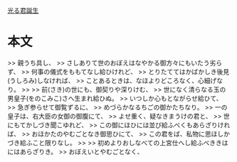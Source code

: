 [[光る君誕生]]

= 本文 =


>> 親うち具し、
>> さしありて世のおぼえはなやかる御方々にもいたう劣らず、
>> 何事の儀式をももてなし給ひけれど、
>> とりたててはかばかしき後見(うしろみ)しなければ、
>> ことあるときは、なほよりどころなく、心細げなり。
>>
>> 前(さき)の世にも、御契りや深りけむ、
>> 世になく清らなる玉の男皇子(をのこみこ)さへ生まれ給ひぬ。
>> いつしか心もとながらせ給ひて、
>> 急ぎ参らせて御覧ずるに、
>> めづらかなるちごの御かたちなり。
>> 一の皇子は、右大臣の女御の御腹にて、
>> よせ重く、疑なきまうけの君と、
>> 世にもてかしづき聞こゆれど、
>> この御にほひには並び給ふべくもあらざりければ、
>> おほかたのやむごとなき御思ひにて、
>> この君をば、私物に思ほしかづき給ふこと限りなし。
>>
>> 初めよりおしなべての上宮仕へし給ふべききはにはあらざりき。
>> おぼえいとやむごとなく、

